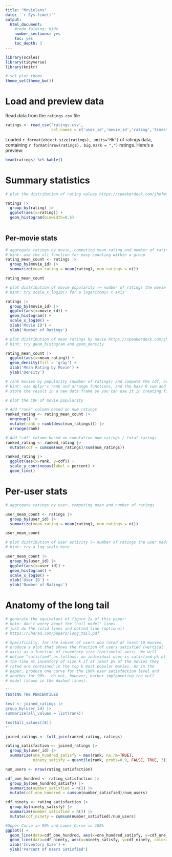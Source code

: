 ---
title: "Movielens"
date: '`r Sys.time()`'
output:
  html_document:
    #code_folding: hide
    number_sections: yes
    toc: yes
    toc_depth: 3
---

```{r setup, include=FALSE}
library(scales)
library(tidyverse)
library(knitr)

# set plot theme
theme_set(theme_bw())
```

# Load and preview data

Read data from the `ratings.csv` file
```{r load-data}
ratings <- read_csv('ratings.csv',
                    col_names = c('user_id','movie_id','rating','timestamp'))
```

Loaded `r format(object.size(ratings), units="Mb")` of ratings data, containing `r format(nrow(ratings), big.mark = ",")` ratings. Here's a preview:
```{r preview-data}
head(ratings) %>% kable()
```

# Summary statistics

```{r dist-ratings}
# plot the distribution of rating values https://speakerdeck.com/jhofman/modeling-social-data-lecture-2-introduction-to-counting?slide=26

ratings |> 
  group_by(rating) |> 
  ggplot(aes(x=rating)) +
  geom_histogram(binwidth=0.5)
  
```

## Per-movie stats

```{r aggregate-by-movie}
# aggregate ratings by movie, computing mean rating and number of ratings
# hint: use the n() function for easy counting within a group
rating_mean_count <- ratings |> 
  group_by(movie_id) |> 
  summarize(mean_rating = mean(rating), num_ratings = n())

rating_mean_count
```

```{r dist-movie-popularity}
# plot distribution of movie popularity (= number of ratings the movie received)
# hint: try scale_x_log10() for a logarithmic x axis

ratings |> 
  group_by(movie_id) |> 
  ggplot(aes(x=movie_id)) +
  geom_histogram() + 
  scale_x_log10() +
  xlab('Movie ID') +
  ylab('Number of Ratings')
```

```{r dist-mean-ratings-by-movie}
# plot distribution of mean ratings by movie https://speakerdeck.com/jhofman/modeling-social-data-lecture-2-introduction-to-counting?slide=28
# hint: try geom_histogram and geom_density

rating_mean_count |> 
  ggplot(aes(x=mean_rating)) +
  geom_density(fill = 'gray') +
  xlab('Mean Rating by Movie') +
  ylab('Density')
```

```{r cdf-movie-pop}
# rank movies by popularity (number of ratings) and compute the cdf, or fraction of all views covered by the top-k movies https://speakerdeck.com/jhofman/modeling-social-data-lecture-2-introduction-to-counting?slide=30
# hint: use dplyr's rank and arrange functions, and the base R sum and cumsum functions
# store the result in a new data frame so you can use it in creating figure 2 from the paper below

# plot the CDF of movie popularity

# Add "rank" column based on num_ratings
ranked_rating <- rating_mean_count |> 
  ungroup() |> 
  mutate(rank = rank(desc(num_ratings))) |> 
  arrange(rank)

# Add "cdf" column based on cumulative_num_ratings / total ratings
ranked_rating <- ranked_rating |> 
  mutate(cdf = cumsum(num_ratings)/sum(num_ratings))

ranked_rating |> 
  ggplot(aes(x=rank, y=cdf)) +
  scale_y_continuous(label = percent) +
  geom_line()

```


# Per-user stats

```{r aggregate-by-user}
# aggregate ratings by user, computing mean and number of ratings

user_mean_count <- ratings |> 
  group_by(user_id) |> 
  summarize(mean_rating = mean(rating), num_ratings = n())

user_mean_count
```

```{r dist-user-activity}
# plot distribution of user activity (= number of ratings the user made)
# hint: try a log scale here

user_mean_count |> 
  group_by(user_id) |> 
  ggplot(aes(x=user_id)) +
  geom_histogram() + 
  scale_x_log10() +
  xlab('User ID') +
  ylab('Number of Ratings')
```

# Anatomy of the long tail

```{r long-tail}
# generate the equivalent of figure 2a of this paper:
# note: don't worry about the "null model" lines
# just do the solid lines and dotted line (optional)
# https://5harad.com/papers/long_tail.pdf

# Specifically, for the subset of users who rated at least 10 movies,
# produce a plot that shows the fraction of users satisfied (vertical
# axis) as a function of inventory size (horizontal axis). We will
# define "satisfied" as follows: an individual user is satisfied p% of
# the time at inventory of size k if at least p% of the movies they
# rated are contained in the top k most popular movies. As in the
# paper, produce one curve for the 100% user satisfaction level and
# another for 90%---do not, however, bother implementing the null
# model (shown in the dashed lines).

''' 
TESTING THE PERCENTILES

test <- joined_ratings |> 
group_by(user_id) |> 
summarize(all_values = list(rank))

test$all_values[[8]]
'''

joined_ratings <- full_join(ranked_rating, ratings)

rating_satisfaction <- joined_ratings |> 
  group_by(user_id) |> 
  summarize(one_hundred_satisfy = max(rank, na.rm=TRUE),
            ninety_satisfy = quantile(rank, probs=0.9, FALSE, TRUE, 3))

num_users <- nrow(rating_satisfaction)

cdf_one_hundred <- rating_satisfaction |> 
  group_by(one_hundred_satisfy) |> 
  summarize(number_satisfied = n()) |> 
  mutate(cdf_one_hundred = cumsum(number_satisfied)/num_users)

cdf_ninety <- rating_satisfaction |> 
  group_by(ninety_satisfy) |> 
  summarize(number_satisfied = n()) |> 
  mutate(cdf_ninety = cumsum(number_satisfied)/num_users)

#Upper Curve in 90% and Lower Curve in 100%
ggplot() +
  geom_line(data=cdf_one_hundred, aes(x=one_hundred_satisfy, y=cdf_one_hundred, color="100% satisfaction")) +
  geom_line(data=cdf_ninety, aes(x=ninety_satisfy, y=cdf_ninety, color="90% satisfaction")) +
  xlab('Inventory Size') +
  ylab('Percent of Users Satisfied')
  
```

